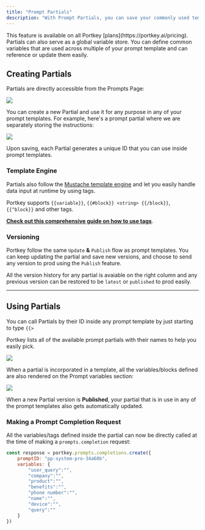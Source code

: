 ```yaml
---
title: "Prompt Partials"
description: "With Prompt Partials, you can save your commonly used templates (which could be your instruction set, data structure explanation, examples etc.) separately from your prompts and flexibly incorporate them wherever required."
---
```

<Info>
This feature is available on all Portkey [plans](https://portkey.ai/pricing).
</Info>
Partials can also serve as a global variable store. You can define common variables that are used across multiple of your prompt template and can reference or update them easily.

## Creating Partials

Partials are directly accessible from the Prompts Page:

<Frame>
  <img src="/images/product/ai-gateway/ai-27.avif"/>
</Frame>

You can create a new Partial and use it for any purpose in any of your prompt templates. For example, here's a prompt partial where we are separately storing the instructions:

<Frame>
  <img src="/images/product/ai-gateway/ai-28.avif"/>
</Frame>

Upon saving, each Partial generates a unique ID that you can use inside prompt templates.

### Template Engine

Partials also follow the [Mustache template engine](https://mustache.github.io/) and let you easily handle data input at runtime by using tags.

Portkey supports `{{variable}}`, `{{#block}} <string> {{/block}}`, `{{^block}}` and other tags.

[**Check out this comprehensive guide on how to use tags**](/product/prompt-library/prompt-templates#templating-engine).

### Versioning

Portkey follow the same `Update` **&** `Publish` flow as prompt templates. You can keep updating the partial and save new versions, and choose to send any version to prod using the `Publish` feature.

All the version history for any partial is avaiable on the right column and any previous version can be restored to be `latest` or `published` to prod easily.

---

## Using Partials

You can call Partials by their ID inside any prompt template by just starting to type `{{>`

Portkey lists all of the available prompt partials with their names to help you easily pick.
<Frame>
  <img src="/images/product/ai-gateway/ai-29.png"/>
</Frame>

When a partial is incorporated in a template, all the variables/blocks defined are also rendered on the Prompt variables section:

<Frame>
  <img src="/images/product/ai-gateway/ai-30.webp"/>
</Frame>

When a new Partial version is **Published**, your partial that is in use in any of the prompt templates also gets automatically updated.

### Making a Prompt Completion Request

All the variables/tags defined inside the partial can now be directly called at the time of making a `prompts.completion` request:


```js
const response = portkey.prompts.completions.create({
    promptID: "pp-system-pro-34a60b",
    variables: {
        "user_query":"",
        "company":"",
        "product":"",
        "benefits":"",
        "phone number":"",
        "name":"",
        "device":"",
        "query":""
    }
})
```
